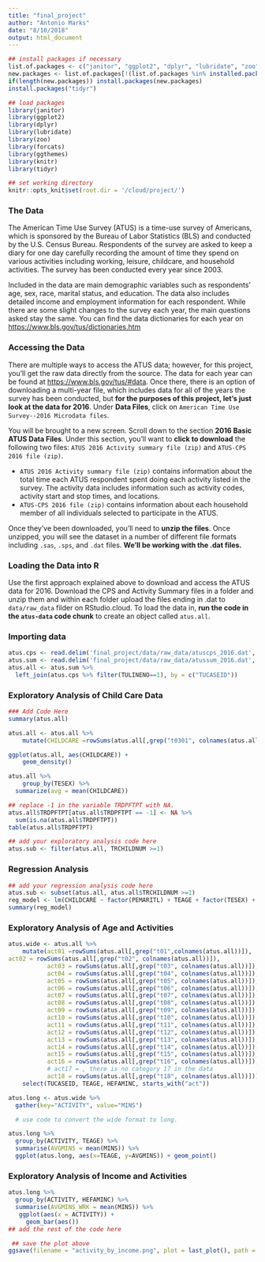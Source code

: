 ```yaml
---
title: "final_project"
author: "Antonio Marks"
date: "8/10/2018"
output: html_document
---
```


```r
## install packages if necessary
list.of.packages <- c("janitor", "ggplot2", "dplyr", "lubridate", "zoo", "forcats", "ggthemes", "knitr", "rmarkdown")
new.packages <- list.of.packages[!(list.of.packages %in% installed.packages()[,"Package"])]
if(length(new.packages)) install.packages(new.packages)
install.packages("tidyr")

## load packages
library(janitor)
library(ggplot2)
library(dplyr)
library(lubridate)
library(zoo)
library(forcats)
library(ggthemes)
library(knitr)
library(tidyr)

## set working directory
knitr::opts_knit$set(root.dir = '/cloud/project/')
```

### The Data

The American Time Use Survey (ATUS) is a time-use survey of Americans, which is sponsored by the Bureau of Labor Statistics (BLS) and conducted by the U.S. Census Bureau. Respondents of the survey are asked to keep a diary for one day carefully recording the amount of time they spend on various activities including working, leisure, childcare, and household activities. The survey has been conducted every year since 2003.

Included in the data are main demographic variables such as respondents' age, sex, race, marital status, and education. The data also includes detailed income and employment information for each respondent. While there are some slight changes to the survey each year, the main questions asked stay the same. You can find the data dictionaries for each year on [https://www.bls.gov/tus/dictionaries.htm](https://www.bls.gov/tus/dictionaries.htm)


### Accessing the Data

There are multiple ways to access the ATUS data; however, for this project, you'll get the raw data directly from the source. The data for each year can be found at [https://www.bls.gov/tus/#data](https://www.bls.gov/tus/#data). Once there, there is an option of downloading a multi-year file, which includes data for all of the years the survey has been conducted, but **for the purposes of this project, let's just look at the data for 2016**. Under **Data Files**, click on `American Time Use Survey--2016 Microdata files`. 

You will be brought to a new screen. Scroll down to the section **2016 Basic ATUS Data Files**. Under this section, you'll want to **click to download** the following two files: `ATUS 2016 Activity summary file (zip)` and `ATUS-CPS 2016 file (zip)`. 

* `ATUS 2016 Activity summary file (zip)` contains information about the total time each ATUS respondent spent doing each activity listed in the survey. The activity data includes information such as activity codes, activity start and stop times, and locations.
* `ATUS-CPS 2016 file (zip)` contains information about each household member of all individuals selected to participate in the ATUS.

Once they've been downloaded, you'll need to **unzip the files**. Once unzipped, you will see the dataset in a number of different file formats including `.sas`, `.sps`, and `.dat` files. **We'll be working with the .dat files.**

### Loading the Data into R

Use the first approach explained above to download and access the ATUS data for 2016. Download the CPS and Activity Summary files in a folder and unzip them and within each folder upload the files ending in .dat to `data/raw_data` filder on RStudio.cloud. To load the data in, **run the code in the `atus-data` code chunk** to create an object called `atus.all`.

### Importing data

```r
atus.cps <- read.delim('final_project/data/raw_data/atuscps_2016.dat', sep=",")
atus.sum <- read.delim('final_project/data/raw_data/atussum_2016.dat', sep=",")
atus.all <- atus.sum %>%
  left_join(atus.cps %>% filter(TULINENO==1), by = c("TUCASEID"))
```

### Exploratory Analysis of Child Care Data

```r
### Add Code Here
summary(atus.all)

```


```r
atus.all <- atus.all %>% 
    mutate(CHILDCARE =rowSums(atus.all[,grep("t0301", colnames(atus.all))]) )
```

```r
ggplot(atus.all, aes(CHILDCARE)) + 
    geom_density()
```

```r
atus.all %>% 
    group_by(TESEX) %>% 
  summarize(avg = mean(CHILDCARE))
```

```r
## replace -1 in the variable TRDPFTPT with NA.
atus.all$TRDPFTPT[atus.all$TRDPFTPT == -1] <- NA %>%
  sum(is.na(atus.all$TRDPFTPT))
table(atus.all$TRDPFTPT)
```

```r
## add your exploratory analysis code here
atus.sub <- filter(atus.all, TRCHILDNUM >=1)
```

### Regression Analysis

```r
## add your regression analysis code here
atus.sub <- subset(atus.all, atus.all$TRCHILDNUM >=1)
reg_model <- lm(CHILDCARE ~ factor(PEMARITL) + TEAGE + factor(TESEX) + HEFAMINC + TRCHILDNUM + factor(TRDPFTPT), data = atus.sub )
summary(reg_model)
```

### Exploratory Analysis of Age and Activities

```r
atus.wide <- atus.all %>%
    mutate(act01 =rowSums(atus.all[,grep("t01",colnames(atus.all))]),
act02 = rowSums(atus.all[,grep("t02", colnames(atus.all))]),
           act03 = rowSums(atus.all[,grep("t03", colnames(atus.all))]),
           act04 = rowSums(atus.all[,grep("t04", colnames(atus.all))]),
           act05 = rowSums(atus.all[,grep("t05", colnames(atus.all))]),
           act06 = rowSums(atus.all[,grep("t06", colnames(atus.all))]),
           act07 = rowSums(atus.all[,grep("t07", colnames(atus.all))]),
           act08 = rowSums(atus.all[,grep("t08", colnames(atus.all))]),
           act09 = rowSums(atus.all[,grep("t09", colnames(atus.all))]),
           act10 = rowSums(atus.all[,grep("t10", colnames(atus.all))]),
           act11 = rowSums(atus.all[,grep("t11", colnames(atus.all))]),
           act12 = rowSums(atus.all[,grep("t12", colnames(atus.all))]),
           act13 = rowSums(atus.all[,grep("t13", colnames(atus.all))]),
           act14 = rowSums(atus.all[,grep("t14", colnames(atus.all))]),
           act15 = rowSums(atus.all[,grep("t15", colnames(atus.all))]),
           act16 = rowSums(atus.all[,grep("t16", colnames(atus.all))]),
           # act17 = , there is no category 17 in the data
           act18 = rowSums(atus.all[,grep("t18", colnames(atus.all))])) %>% 
    select(TUCASEID, TEAGE, HEFAMINC, starts_with("act"))
```

```r
atus.long <- atus.wide %>% 
  gather(key="ACTIVITY", value="MINS")

  # use code to convert the wide format to long.
```

```r
atus.long %>%
  group_by(ACTIVITY, TEAGE) %>%
  summarise(AVGMINS = mean(MINS)) %>%
  ggplot(atus.long, aes(x=TEAGE, y=AVGMINS)) + geom_point()
```
 
### Exploratory Analysis of Income and Activities
 
```r
atus.long %>%
  group_by(ACTIVITY, HEFAMINC) %>%
  summarise(AVGMINS_WRK = mean(MINS)) %>%
   ggplot(aes(x = ACTIVITY)) +
     geom_bar(aes())
## add the rest of the code here
```
 
 
```r
 ## save the plot above
ggsave(filename = "activity_by_income.png", plot = last_plot(), path = "/cloud/project/final_project/figures/explanatory_figures" )
```